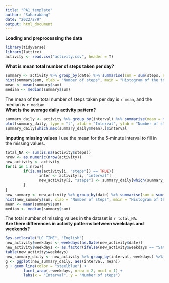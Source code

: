 ```yaml
---
title: "PA1_template"
author: "SaharaWang"
date: "2022/2/9"
output: html_document
---
```

**Loading and preprocessing the data**
```r
library(tidyverse)
library(lattice)
activity <- read.csv("activity.csv", header = T)
```

**What is mean total number of steps taken per day?** 
```r
summary <- activity %>% group_by(date) %>% summarise(sum = sum(steps, na.rm = TRUE))
hist(summary$sum, xlab = "Number of steps", main = "Histogram of the total number of steps taken each day")
mean <- mean(summary$sum)
median <- median(summary$sum)
```
The mean of the total number of steps taken per day is `r mean`, and the median is `r median`.  
**What is the average daily activity pattern?**
```r
summary_daily <- activity %>% group_by(interval) %>% summarise(mean = mean(steps, na.rm = TRUE))
plot(summary_daily, type = "l", xlab = "Interval", ylab = "Number of steps")
summary_daily[which.max(summary_daily$mean),]$interval
```
**Imputing missing values**
I use the mean for the 5-minute interval to fill in the missing values.  
```r
total_NA <- sum(is.na(activity$steps))
nrow <- as.numeric(nrow(activity))
new_activity <- activity
for(i in 1:nrow){
        if(is.na(activity[i, "steps"]) == TRUE){
               inter <- activity[i, "interval"]
               new_activity[i, "steps"] <- summary_daily[which(summary_daily$interval == inter),]$mean
        }
}
new_summary <- new_activity %>% group_by(date) %>% summarise(sum = sum(steps, na.rm = TRUE))
hist(new_summary$sum, xlab = "Number of steps", main = "Histogram of the total number of steps taken each day -- NA imputed")
mean <- mean(summary$sum)
median <- median(summary$sum)
```
The total number of missing values in the dataset is `r total_NA`.  
**Are there differences in activity patterns between weekdays and weekends?**
```r
Sys.setlocale("LC_TIME", "English")
new_activity$weekdays <- weekdays(as.Date(new_activity$date))
new_activity$weekdays <- as.factor(ifelse(new_activity$weekdays == "Saturday" | new_activity$weekdays == "Sunday", "weekend", "weekday"))
table(new_activity$weekdays)
new_summary_daily <- new_activity %>% group_by(interval, weekdays) %>% summarise(mean = mean(steps))
g <- ggplot(new_summary_daily, aes(interval, mean))
g + geom_line(color = "steelblue") + 
        facet_wrap(.~weekdays, nrow = 2, ncol = 1) +
        labs(x = "Interval", y = "Number of steps")
```
